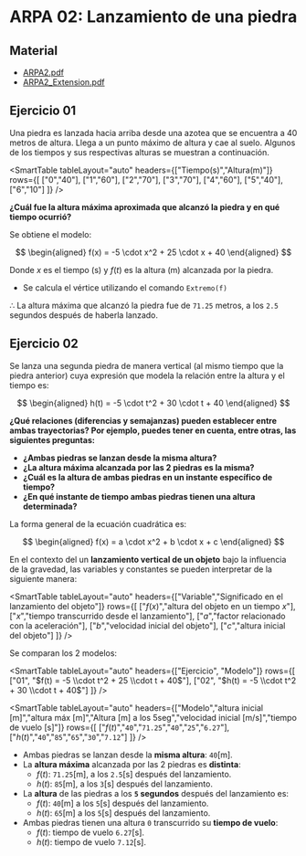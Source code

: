 # ARPA 02: Lanzamiento de una piedra

## Material

- [ARPA2.pdf](/inacap/mvfm01/docs/ARPA12.pdf)
- [ARPA2_Extension.pdf](/inacap/mvfm01/docs/ARPA12_Extension.pdf)

## Ejercicio 01
Una piedra es lanzada hacia arriba desde una azotea que se encuentra a 40 metros de altura. Llega a un punto máximo de altura y cae al suelo. Algunos de los tiempos y sus respectivas alturas se muestran a continuación.

<SmartTable
  tableLayout="auto"
  headers={["Tiempo(s)","Altura(m)"]}
  rows={[
    ["0","40"],
    ["1","60"],
    ["2","70"],
    ["3","70"],
    ["4","60"],
    ["5","40"],
    ["6","10"]
  ]}
/>

**¿Cuál fue la altura máxima aproximada que alcanzó la piedra y en qué tiempo ocurrió?**

<Solution>

<SmartFigure
	src="/inacap/mvfm01/images/fig23.png"
	alt="Función cuadrada f(x)"
	caption="Función cuadrada f(x)"
	size="large"
/>

Se obtiene el modelo:

$$
\begin{aligned}
    f(x) = -5 \cdot x^2 + 25 \cdot x + 40
\end{aligned}
$$

Donde $x$ es el tiempo (s) y $f(t)$ es la altura (m) alcanzada por la piedra.

- Se calcula el vértice utilizando el comando `Extremo(f)`

<SmartFigure
	src="/inacap/mvfm01/images/fig24.png"
	alt="Cálculo vértice de f(x)"
	caption="Cálculo vértice de f(x)"
	size="large"
/>

<SmartFigure
	src="/inacap/mvfm01/images/fig25.svg"
	alt="Gráfica función cuadrada f(x)"
	caption="Gráfica función cuadrada f(x)"
	lightbox={true}
	size="large"
/>

$\therefore$ La altura máxima que alcanzó la piedra fue de `71.25` metros, a los `2.5` segundos después de haberla lanzado.
</Solution>

## Ejercicio 02

Se lanza una segunda piedra de manera vertical (al mismo tiempo que la piedra anterior) cuya expresión que modela la relación entre la altura y el tiempo es:

$$
\begin{aligned}
    h(t) = -5 \cdot t^2 + 30 \cdot  t + 40
\end{aligned}
$$

**¿Qué relaciones (diferencias y semajanzas) pueden establecer entre ambas trayectorias? Por ejemplo, puedes tener en cuenta, entre otras, las siguientes preguntas:**

- **¿Ambas piedras se lanzan desde la misma altura?**
- **¿La altura máxima alcanzada por las 2 piedras es la misma?**
- **¿Cuál es la altura de ambas piedras en un instante específico de tiempo?**
- **¿En qué instante de tiempo ambas piedras tienen una altura determinada?**

<Solution>

La forma general de la ecuación cuadrática es:

$$
\begin{aligned}
    f(x) = a \cdot x^2 + b \cdot x + c
\end{aligned}
$$

En el contexto del un **lanzamiento vertical de un objeto** bajo la influencia de la gravedad, las variables y constantes se pueden interpretar de la siguiente manera:

<SmartTable
  tableLayout="auto"
  headers={["Variable","Significado en el lanzamiento del objeto"]}
  rows={[
    ["$f(x)$","altura del objeto en un tiempo $x$"],
    ["$x$","tiempo transcurrido desde el lanzamiento"],
    ["$a$","factor relacionado con la aceleración"],
    ["$b$","velocidad inicial del objeto"],
    ["$c$","altura inicial del objeto"]
  ]}
/>

Se comparan los 2 modelos:

<SmartTable
  tableLayout="auto"
  headers={["Ejercicio", "Modelo"]}
  rows={[
    ["01", "$f(t) = -5 \\cdot t^2 + 25 \\cdot t + 40$"],
    ["02", "$h(t) = -5 \\cdot t^2 + 30 \\cdot t + 40$"]
  ]}
/>

<SmartFigure
	src="/inacap/mvfm01/images/fig26.png"
	alt="Modelos cuadráticos f(x) y h(x), sus vertices y raíces"
	caption="Modelos cuadráticos f(x) y h(x), sus vertices y raíces"
	size="medium"
/>

<SmartFigure
	src="/inacap/mvfm01/images/fig27.svg"
	alt="Gráficas modelos cuadráticos f(x) y h(x)"
	caption="Gráficas modelos cuadráticos f(x) y h(x)"
	lightbox={true}
	size="large"
/>

<SmartTable
  tableLayout="auto"
  headers={["Modelo","altura inicial [m]","altura máx [m]","Altura [m] a los 5seg","velocidad inicial [m/s]","tiempo de vuelo [s]"]}
  rows={[
    ["$f(t)$","`40`","`71.25`","`40`","`25`","`6.27`"],
    ["$h(t)$","`40`","`85`","`65`","`30`","`7.12`"]
  ]}
/>

- Ambas piedras se lanzan desde la **misma altura**: `40`\[m\].
- La **altura máxima** alcanzada por las 2 piedras es **distinta**:
	- $f(t)$:  `71.25`\[m\], a los `2.5`\[s\] después del lanzamiento.
	- $h(t)$: `85`[m], a los `3`\[s\] después del lanzamiento.
- La **altura** de las piedras a los **`5` segundos** después del lanzamiento es:
	- $f(t)$: `40`\[m\] a los `5`\[s\] después del lanzamiento.
	- $h(t)$: `65`\[m\] a los `5`\[s\] después del lanzamiento.
- Ambas piedras tienen una altura `0` transcurrido su **tiempo de vuelo**:
	- $f(t)$: tiempo de vuelo `6.27`\[s\].
	- $h(t)$: tiempo de vuelo `7.12`\[s\].
</Solution>
